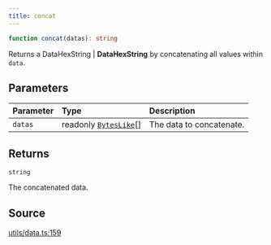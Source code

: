 ```yaml
---
title: concat
---
```


```ts
function concat(datas): string
```

Returns a DataHexString | **DataHexString** by concatenating all values within `data`.

## Parameters

| Parameter | Type | Description |
| :------ | :------ | :------ |
| `datas` | readonly [`BytesLike`](/content/type-aliases/BytesLike)[] | The data to concatenate. |

## Returns

`string`

The concatenated data.

## Source

[utils/data.ts:159](https://github.com/dominant-strategies/quais.js/blob/40f3917383e9421179ebdbc4076b907a7d088144/src/utils/data.ts#L159)
